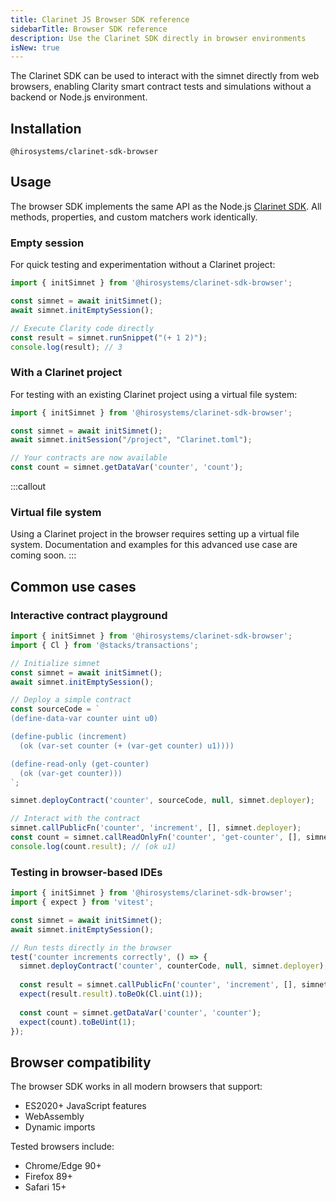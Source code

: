 ```yaml
---
title: Clarinet JS Browser SDK reference
sidebarTitle: Browser SDK reference
description: Use the Clarinet SDK directly in browser environments
isNew: true
---
```


The Clarinet SDK can be used to interact with the simnet directly from web browsers, enabling Clarity smart contract tests and simulations without a backend or Node.js environment.

## Installation

```package-install
@hirosystems/clarinet-sdk-browser
```

## Usage

The browser SDK implements the same API as the Node.js [Clarinet SDK](/tools/clarinet/sdk-reference). All methods, properties, and custom matchers work identically.

### Empty session

For quick testing and experimentation without a Clarinet project:

```ts
import { initSimnet } from '@hirosystems/clarinet-sdk-browser';

const simnet = await initSimnet();
await simnet.initEmptySession();

// Execute Clarity code directly
const result = simnet.runSnippet("(+ 1 2)");
console.log(result); // 3
```

### With a Clarinet project

For testing with an existing Clarinet project using a virtual file system:

```ts
import { initSimnet } from '@hirosystems/clarinet-sdk-browser';

const simnet = await initSimnet();
await simnet.initSession("/project", "Clarinet.toml");

// Your contracts are now available
const count = simnet.getDataVar('counter', 'count');
```

:::callout
### Virtual file system
Using a Clarinet project in the browser requires setting up a virtual file system. Documentation and examples for this advanced use case are coming soon.
:::

## Common use cases

### Interactive contract playground

```ts
import { initSimnet } from '@hirosystems/clarinet-sdk-browser';
import { Cl } from '@stacks/transactions';

// Initialize simnet
const simnet = await initSimnet();
await simnet.initEmptySession();

// Deploy a simple contract
const sourceCode = `
(define-data-var counter uint u0)

(define-public (increment)
  (ok (var-set counter (+ (var-get counter) u1))))

(define-read-only (get-counter)
  (ok (var-get counter)))
`;

simnet.deployContract('counter', sourceCode, null, simnet.deployer);

// Interact with the contract
simnet.callPublicFn('counter', 'increment', [], simnet.deployer);
const count = simnet.callReadOnlyFn('counter', 'get-counter', [], simnet.deployer);
console.log(count.result); // (ok u1)
```

### Testing in browser-based IDEs

```ts
import { initSimnet } from '@hirosystems/clarinet-sdk-browser';
import { expect } from 'vitest';

const simnet = await initSimnet();
await simnet.initEmptySession();

// Run tests directly in the browser
test('counter increments correctly', () => {
  simnet.deployContract('counter', counterCode, null, simnet.deployer);
  
  const result = simnet.callPublicFn('counter', 'increment', [], simnet.deployer);
  expect(result.result).toBeOk(Cl.uint(1));
  
  const count = simnet.getDataVar('counter', 'counter');
  expect(count).toBeUint(1);
});
```

## Browser compatibility

The browser SDK works in all modern browsers that support:
- ES2020+ JavaScript features
- WebAssembly
- Dynamic imports

Tested browsers include:
- Chrome/Edge 90+
- Firefox 89+
- Safari 15+